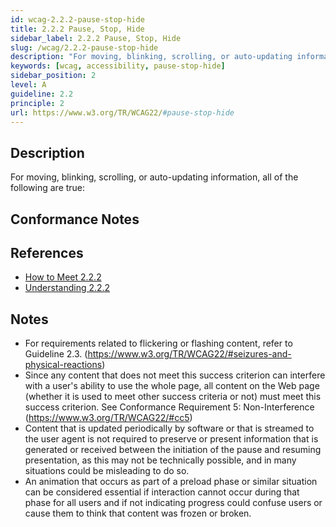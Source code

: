 ```yaml
---
id: wcag-2.2.2-pause-stop-hide
title: 2.2.2 Pause, Stop, Hide
sidebar_label: 2.2.2 Pause, Stop, Hide
slug: /wcag/2.2.2-pause-stop-hide
description: "For moving, blinking, scrolling, or auto-updating information, all of the following are true:"
keywords: [wcag, accessibility, pause-stop-hide]
sidebar_position: 2
level: A
guideline: 2.2
principle: 2
url: https://www.w3.org/TR/WCAG22/#pause-stop-hide
---
```


## Description

For moving, blinking, scrolling, or auto-updating information, all of the following are true:

## Conformance Notes

<Project name="ads">
  <Unknown></Unknown>
</Project>

<Project name="scix">
  <Support></Support>
</Project>

## References

- [How to Meet 2.2.2](https://www.w3.org/WAI/WCAG22/quickref/#pause-stop-hide)
- [Understanding 2.2.2](https://www.w3.org/WAI/WCAG22/Understanding/pause-stop-hide.html)

## Notes

- For requirements related to flickering or flashing content, refer to Guideline 2.3. (https://www.w3.org/TR/WCAG22/#seizures-and-physical-reactions)
- Since any content that does not meet this success criterion can interfere with a user's ability to use the whole page, all content on the Web page (whether it is used to meet other success criteria or not) must meet this success criterion. See Conformance Requirement 5: Non-Interference (https://www.w3.org/TR/WCAG22/#cc5)
- Content that is updated periodically by software or that is streamed to the user agent is not required to preserve or present information that is generated or received between the initiation of the pause and resuming presentation, as this may not be technically possible, and in many situations could be misleading to do so.
- An animation that occurs as part of a preload phase or similar situation can be considered essential if interaction cannot occur during that phase for all users and if not indicating progress could confuse users or cause them to think that content was frozen or broken.
